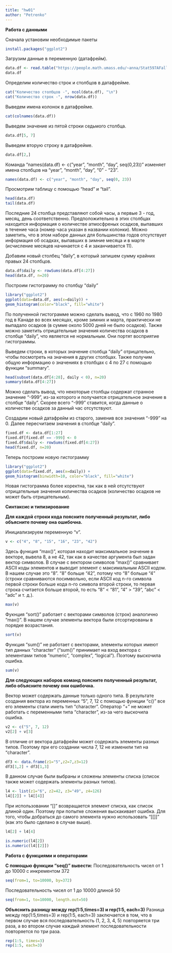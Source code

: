 ```yaml
---
title: "hw01"
author: "Petrenko"
---
```


**Работа с данными**

Сначала установим необходимые пакеты

```r
install.packages("ggplot2")
```

Загрузим данные в переменную (датафрейм).

```r
data.df <- read.table("https://people.math.umass.edu/~anna/Stat597AFall2016/rnf6080.dat")
data.df
```

Определим количество строк и столбцов в датафрейме.

```r
cat("Количество столбцов -", ncol(data.df), "\n")
cat("Количество строк -", nrow(data.df))
```

Выведем имена колонок в датафрейме.

```r
cat(colnames(data.df))
```

Выведем значение из пятой строки седьмого столбца.

```r
data.df[5, 7]
```

Выведем вторую строку в датафрейме.

```r
data.df[2,]
```

Команда "names(data.df) \<- c("year", "month", "day", seq(0,23))" изменяет имена столбцов на "year", "month", "day", "0" - "23".

```r
names(data.df) <- c("year", "month", "day", seq(0, 23))
```

Просмотрим таблицу с помощью "head" и "tail".

```r
head(data.df)
tail(data.df)
```

Последние 24 столбца представляют собой часы, а первые 3 - год, месяц, день соответственно. Предположительно в этих столбцах находится информация о количестве атмосфреных осадков, выпавших в течение часа (номер часа указан в названии колонки). Можно заметить, что в этом наборе данных для большинства годов отсутствует информация об осадках, выпавших в зимние месяца и в марте (исчисление месяцев начинается с 4 и заканчивается 11).

Добавим новый столбец "daily", в который запишем сумму крайних правых 24 столбцов.

```r
data.df$daily <- rowSums(data.df[4:27])
head(data.df, n=20)
```

Построим гистограмму по столбцу "daily"

```r
library("ggplot2")
ggplot(data=data.df, aes(x=daily)) +
geom_histogram(color="black", fill="white")
```

По полученной гистограмме можно сделать вывод, что с 1960 по 1980 год в Канаде во всех месяцах, кроме зимних и марта, практически не выпадало осадков (в сумме около 5000 дней не было осадков). Также можно заметить отрицательные значения количества осадков в столбце "daily", что является не нормальным. Они портят восприятие гистограммы.

Выведем строки, в которых значение столбца "daily" отрицательно, чтобы посмотреть на значения в других столбцах. Также получим общую информацию о значениях в столбцах с 4 по 27 с помощью функции "summary".

```r
head(subset(data.df[4:28], daily < 0), n=20)
summary(data.df[4:27])
```

Можно сделать вывод, что некоторые столбцы содержат странное значение "-999", из-за которого и получается отрицательное значение в столбце "daily". Скорее всего "-999" ставится, когда данные о количестве осадков за данный час отсутствуют.

Создадим новый датафрейм из старого, заменив все значения "-999" на 0. Далее пересчитаем значения в столбце "daily".

```r
fixed.df <- data.df[1:27]
fixed.df[fixed.df == -999] <- 0
fixed.df$daily <- rowSums(fixed.df[4:27])
head(fixed.df, n=20)
```

Теперь построим новую гистограмму

```r
library("ggplot2")
ggplot(data=fixed.df, aes(x=daily)) +
geom_histogram(binwidth=10, color="black", fill="white")
```

Новая гистограмма более коректна, так как в ней отсутствуют отрицательные значения количества осадков (количество осадков не может быть отрицательным).

**Синтаксис и типизирование**

**Для каждой строки кода поясните полученный результат, либо объясните почему она ошибочна.**

Инициализируем переменную "v".

```r
v <- c("4", "8", "15", "16", "23", "42")
```

Здесь функция "max()", которая находит максимальное значение в векторе, вывела 8, а не 42, так как в качестве аргумента был задан вектор символов. В случае с вектором символов "max()" сравнивает ASCII коды элементов и выводит элемент с максимальным ASCII кодом. В нашем случае это "8". "8" больше "42", потому что "8" больше "4" (строки сравниваются посимвольно, если ASCII код n-го символа первой строки больше кода n-го символа второй строки, то первая строка считается больше второй, то есть "8" \< "81", "4" \> "39", "abc" \< "adc" и т. д.).

```r
max(v)
```

Фукнция "sort()" работает с векторами символов (строк) аналогично "max()". В нашем случае элементы вектора были отсортированы в порядке возрастания.

```r
sort(v)
```

Функция "sum()" не работает с векторами, элементы которых имеют тип данных "character" ("sum()" принимает на вход вектора с элементами типов "numeric", "complex", "logical"). Поэтому выскочила ошибка.

```r
sum(v)
```

**Для следующих наборов команд поясните полученный результат, либо объясните почему они ошибочна.**

Вектор может содержать данные только одного типа. В результате создания вектора из переменных "5", 7, 12 с помощью функции "c()" все его элементы стали иметь тип "character". Оператор "+" не может работать с переменными типа "character", из-за чего выскочила ошибка.

```r
v2 <- c("5", 7, 12)
v2[2] + v[3]
```

В отличие от вектора датафрейм может содержать элементы разных типов. Поэтому при его создании числа 7, 12 не изменили тип на "character".

```r
df3 <- data.frame(z1="5",z2=7,z3=12)
df3[1,2] + df3[1,3]
```

В данном случае были выбраны и сложены элементы списка (список также может содержать элементы разных типов).

```r
l4 <- list(z1="6", z2=42, z3="49", z4=126)
l4[[2]] + l4[[4]]
```

При использовании "[]" возвращается элемент списка, как список длиной один. Поэтому при попытке сложения выскакивает ошибка. Для того, чтобы добраться до самого элемента нужно использовать "[[]]" (как это было сделано в случае выше).

```r
l4[2] + l4[4]
```

```r
is.numeric(l4[2])
is.numeric(l4[[2]])
```

**Работа с функциями и операторами**

**С помощью функции "seq()" вывести:** Последовательность чисел от 1 до 10000 с инкрементом 372

```r
seq(from=1, to=10000, by=372)
```

Последовательность чисел от 1 до 10000 длиной 50

```r
seq(from=1, to=10000, length.out=50)
```

**Объяснить разницу между rep(1:5,times=3) и rep(1:5, each=3)** Разница между rep(1:5,times=3) и rep(1:5, each=3) заключается в том, что в первом случае вся последовательность (1, 2, 3, 4, 5) повторяется три раза, а во втором случае каждый элемент последовательности повторяется по три раза.

```r
rep(1:5, times=3)
rep(1:5, each=3)
```
